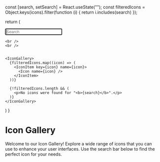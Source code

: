 
<Meta title="Generic/Icon/Gallery" />

  const [search, setSearch] = React.useState("");
  const filteredIcons = Object.keys(icons).filter(function (i) {
    return i.includes(search)
  });

return (

  <Manager>
  <Input autofocus placeholder="Search" onChange={function (e) {
      setSearch(e.target.value);
    }}
  />

    <br />
    <br />


    <IconGallery>
      {filteredIcons.map((icon) => (
        <IconItem key={icon} name={icon}>
          <Icon name={icon} />
        </IconItem>
      ))}

      {!filteredIcons.length && (
        <p>No icons were found for "<b>{search}</b>".</p>
      )}
    </IconGallery>

  </Manager>

)
}

# Icon Gallery

Welcome to our Icon Gallery! Explore a wide range of icons that you can use to enhance your user interfaces.
Use the search bar below to find the perfect icon for your needs.

<Demo />
